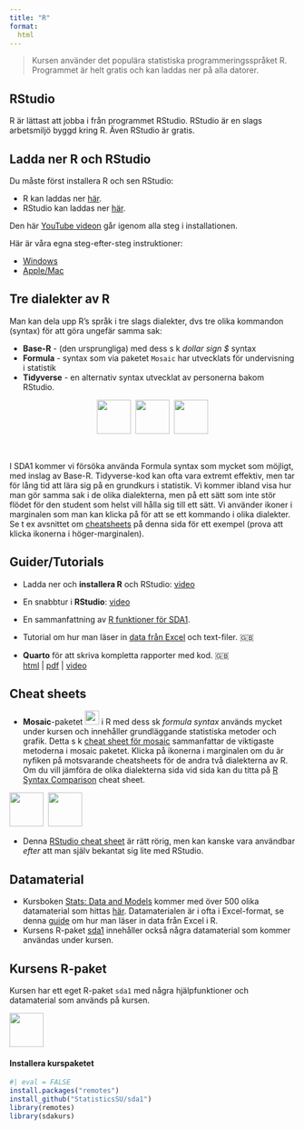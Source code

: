 ```yaml
---
title: "R"
format:
  html
---
```


> Kursen använder det populära statistiska programmeringsspråket R. Programmet är helt gratis och kan laddas ner på alla datorer.

## RStudio

R är lättast att jobba i från programmet RStudio. RStudio är en slags arbetsmiljö byggd kring R. Även RStudio är gratis.

## Ladda ner R och RStudio

Du måste först installera R och sen RStudio:

-   R kan laddas ner [här](https://ftp.acc.umu.se/mirror/CRAN/).
-   RStudio kan laddas ner [här](https://www.rstudio.com/products/rstudio/download/#download).

Den här [YouTube videon](https://youtu.be/TFGYlKvQEQ4) går igenom alla steg i installationen.

Här är våra egna steg-efter-steg instruktioner:

- [Windows](/R/InstallR/installR_windows.qmd)
- [Apple/Mac](/R/InstallR/installR_mac.qmd)

## Tre dialekter av R

Man kan dela upp R's språk i tre slags dialekter, dvs tre olika kommandon (syntax) för att göra ungefär samma sak:

-   **Base-R** - (den ursprungliga) med dess s k *dollar sign $* syntax
-   **Formula** - syntax som via paketet `Mosaic` har utvecklats för undervisning i statistik
-   **Tidyverse** - en alternativ syntax utvecklat av personerna bakom RStudio.

<center>
[![](misc/hexagons/figs/base_r_hexagon.svg){width="60"}](R/cheatsheets/base-r_cheat_sheet.pdf)&nbsp; [![](misc/hexagons/figs/mosaic_hexagon.svg){width="60"}](R/cheatsheets/mosaic_cheatsheet_gf.pdf)&nbsp; [![](misc/hexagons/figs/tidyverse_hexagon.svg){width="60"}](R/cheatsheets/ggplot2_cheatsheet.pdf)
</center>
<br>

I SDA1 kommer vi försöka använda Formula syntax som mycket som möjligt, med inslag av Base-R. Tidyverse-kod kan ofta vara extremt effektiv, men tar för lång tid att lära sig på en grundkurs i statistik. Vi kommer ibland visa hur man gör samma sak i de olika dialekterna, men på ett sätt som inte stör flödet för den student som helst vill hålla sig till ett sätt. Vi använder ikoner i marginalen som man kan klicka på för att se ett kommando i olika dialekter. Se t ex avsnittet om [cheatsheets](#cheat-sheets) på denna sida för ett exempel (prova att klicka ikonerna i höger-marginalen).

## Guider/Tutorials

-   Ladda ner och **installera R** och RStudio: [video]()

-   En snabbtur i **RStudio**: [video]()

-   En sammanfattning av [R funktioner för SDA1](/R/Rcommands.html).

-   Tutorial om hur man läser in [data från Excel](/tutorials/ReadingDataFromFile/ReadingDataFromFile.html) och text-filer. 🇬🇧

-   **Quarto** för att skriva kompletta rapporter med kod. 🇬🇧\
    [html](/tutorials/Quarto/Intro2Quarto.html) \| [pdf](/tutorials/Quarto/Intro2Quarto.pdf) \| [video]()

## Cheat sheets

-   **Mosaic**-paketet [![](misc/hexagons/figs/mosaic_hexagon.svg){width="25"}](/R/cheatsheets/mosaic_cheatsheet_gf.pdf)  i R med dess sk *formula syntax* används mycket under kursen och innehåller grundläggande statistiska metoder och grafik. Detta s k [cheat sheet för mosaic](https://github.com/mlaviolet/Mosaic-cheatsheets/raw/master/mosaic-cheatsheet-gf.pdf) sammanfattar de viktigaste metoderna i mosaic paketet. Klicka på ikonerna i marginalen om du är nyfiken på motsvarande cheatsheets för de andra två dialekterna av R. Om du vill jämföra de olika dialekterna sida vid sida kan du titta på [R Syntax Comparison](/R/cheatsheets/FormulaVsTidySyntax-cheatsheet.pdf) cheat sheet.

::: column-margin
[![](misc/hexagons/figs/base_r_hexagon.svg){width="60"}](/R/cheatsheets/base-r_cheat_sheet.pdf)&nbsp; [![](misc/hexagons/figs/tidyverse_hexagon.svg){width="60"}](/R/cheatsheets/ggplot2_cheatsheet.pdf)
:::

- Denna [RStudio cheat sheet](/R/cheatsheets/rstudio-ide_cheatsheet.pdf) är rätt rörig, men kan kanske vara användbar *efter* att man själv bekantat sig lite med RStudio.

## Datamaterial

- Kursboken [Stats: Data and Models](https://nordics.pearson.com/products/stats-data-and-models-5th-global-edition-e-book?variant=42945920630933) kommer med över 500 olika datamaterial som hittas [här](https://media.pearsoncmg.com/intl/ge/2021/cws/ge_deveaux_stats_5/statdm5d_datasets.html). Datamaterialen är i ofta i Excel-format, se denna [guide](/tutorials/ReadingDataFromFile/ReadingDataFromFile.html) om hur man läser in data från Excel i R.
- Kursens R-paket [sda1](#kursens-R-paket) innehåller också några datamaterial som kommer användas under kursen.

## Kursens R-paket

Kursen har ett eget R-paket `sda1` med några hjälpfunktioner och datamaterial som används på kursen.

::: column-margin
[![](misc/hexagons/figs/sda1paketlogo.svg){fig-alt="sda1 kurspaket för R" fig-align="center" width="60"}](https://github.com/StatisticsSU/sdakurs)
:::

#### Installera kurspaketet

```r
#| eval = FALSE
install.packages("remotes") 
install_github("StatisticsSU/sda1") 
library(remotes)
library(sdakurs)
```



